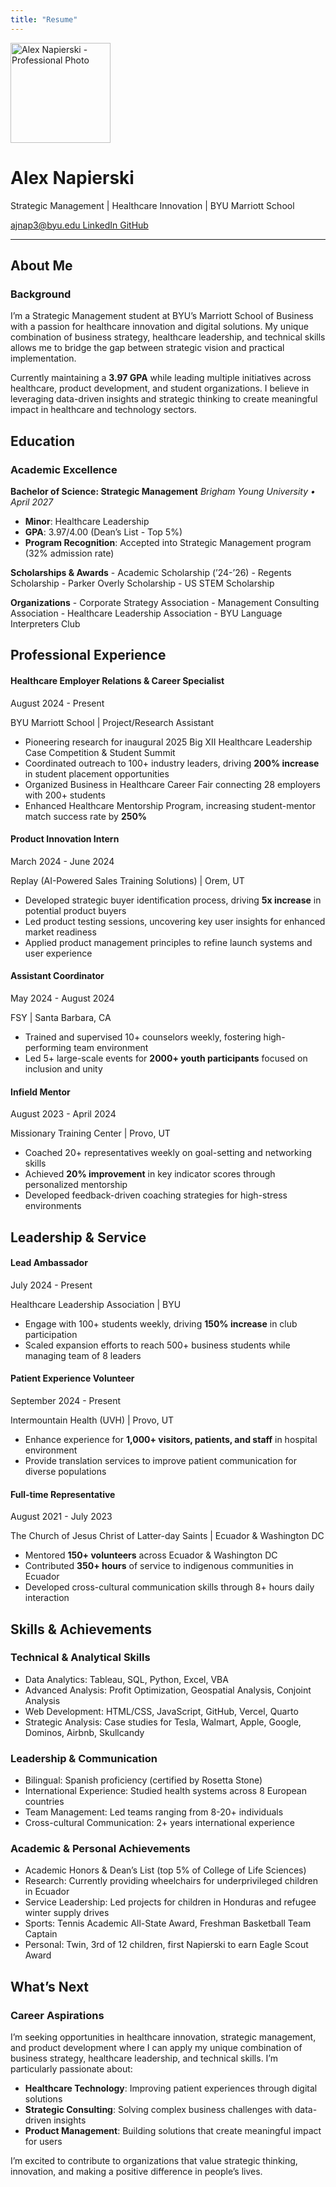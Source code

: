 ```yaml
---
title: "Resume"
---
```


::: {.hero-banner .text-center}

<img src="images/profile.jpg" alt="Alex Napierski - Professional Photo" class="rounded-circle mb-3" width="160">

<h1>Alex Napierski</h1>

<p class="lead">Strategic Management | Healthcare Innovation | BYU Marriott School</p>

<div class="contact-buttons">
  <a href="mailto:ajnap3@byu.edu" class="btn-contact">
    <i class="fas fa-envelope"></i> ajnap3@byu.edu
  </a>
  <a href="https://www.linkedin.com/in/alex-napierski/" class="btn-contact" target="_blank">
    <i class="fab fa-linkedin"></i> LinkedIn
  </a>
  <a href="https://github.com/ajnap" class="btn-contact" target="_blank">
    <i class="fab fa-github"></i> GitHub
  </a>
</div>

:::

<hr class="section-divider">

## About Me

::: {.card}
<div class="card-header">
  <h3><i class="fas fa-user"></i> Background</h3>
</div>

I'm a Strategic Management student at BYU's Marriott School of Business with a passion for healthcare innovation and digital solutions. My unique combination of business strategy, healthcare leadership, and technical skills allows me to bridge the gap between strategic vision and practical implementation.

Currently maintaining a **3.97 GPA** while leading multiple initiatives across healthcare, product development, and student organizations. I believe in leveraging data-driven insights and strategic thinking to create meaningful impact in healthcare and technology sectors.
:::

## Education

::: {.card}
<div class="card-header">
  <h3><i class="fas fa-graduation-cap"></i> Academic Excellence</h3>
</div>

**Bachelor of Science: Strategic Management**
*Brigham Young University • April 2027*

- **Minor**: Healthcare Leadership
- **GPA**: 3.97/4.00 (Dean's List - Top 5%)
- **Program Recognition**: Accepted into Strategic Management program (32% admission rate)

**Scholarships & Awards**
- Academic Scholarship ('24-'26)
- Regents Scholarship
- Parker Overly Scholarship
- US STEM Scholarship

**Organizations**
- Corporate Strategy Association
- Management Consulting Association
- Healthcare Leadership Association
- BYU Language Interpreters Club
:::

## Professional Experience

::: {.experience-card .card}
<div class="experience-header">
  <h4 class="experience-title">Healthcare Employer Relations & Career Specialist</h4>
  <span class="experience-date">August 2024 - Present</span>
</div>
<div class="experience-company">BYU Marriott School | Project/Research Assistant</div>

- Pioneering research for inaugural 2025 Big XII Healthcare Leadership Case Competition & Student Summit
- Coordinated outreach to 100+ industry leaders, driving **200% increase** in student placement opportunities
- Organized Business in Healthcare Career Fair connecting 28 employers with 200+ students
- Enhanced Healthcare Mentorship Program, increasing student-mentor match success rate by **250%**
:::

::: {.experience-card .card}
<div class="experience-header">
  <h4 class="experience-title">Product Innovation Intern</h4>
  <span class="experience-date">March 2024 - June 2024</span>
</div>
<div class="experience-company">Replay (AI-Powered Sales Training Solutions) | Orem, UT</div>

- Developed strategic buyer identification process, driving **5x increase** in potential product buyers
- Led product testing sessions, uncovering key user insights for enhanced market readiness
- Applied product management principles to refine launch systems and user experience
:::

::: {.experience-card .card}
<div class="experience-header">
  <h4 class="experience-title">Assistant Coordinator</h4>
  <span class="experience-date">May 2024 - August 2024</span>
</div>
<div class="experience-company">FSY | Santa Barbara, CA</div>

- Trained and supervised 10+ counselors weekly, fostering high-performing team environment
- Led 5+ large-scale events for **2000+ youth participants** focused on inclusion and unity
:::

::: {.experience-card .card}
<div class="experience-header">
  <h4 class="experience-title">Infield Mentor</h4>
  <span class="experience-date">August 2023 - April 2024</span>
</div>
<div class="experience-company">Missionary Training Center | Provo, UT</div>

- Coached 20+ representatives weekly on goal-setting and networking skills
- Achieved **20% improvement** in key indicator scores through personalized mentorship
- Developed feedback-driven coaching strategies for high-stress environments
:::

## Leadership & Service

::: {.experience-card .card}
<div class="experience-header">
  <h4 class="experience-title">Lead Ambassador</h4>
  <span class="experience-date">July 2024 - Present</span>
</div>
<div class="experience-company">Healthcare Leadership Association | BYU</div>

- Engage with 100+ students weekly, driving **150% increase** in club participation
- Scaled expansion efforts to reach 500+ business students while managing team of 8 leaders
:::

::: {.experience-card .card}
<div class="experience-header">
  <h4 class="experience-title">Patient Experience Volunteer</h4>
  <span class="experience-date">September 2024 - Present</span>
</div>
<div class="experience-company">Intermountain Health (UVH) | Provo, UT</div>

- Enhance experience for **1,000+ visitors, patients, and staff** in hospital environment
- Provide translation services to improve patient communication for diverse populations
:::

::: {.experience-card .card}
<div class="experience-header">
  <h4 class="experience-title">Full-time Representative</h4>
  <span class="experience-date">August 2021 - July 2023</span>
</div>
<div class="experience-company">The Church of Jesus Christ of Latter-day Saints | Ecuador & Washington DC</div>

- Mentored **150+ volunteers** across Ecuador & Washington DC
- Contributed **350+ hours** of service to indigenous communities in Ecuador
- Developed cross-cultural communication skills through 8+ hours daily interaction
:::

## Skills & Achievements

<div class="skills-grid">

::: {.skill-category}
### <i class="fas fa-chart-line"></i> Technical & Analytical Skills
<ul class="skill-list">
<li>Data Analytics: Tableau, SQL, Python, Excel, VBA</li>
<li>Advanced Analysis: Profit Optimization, Geospatial Analysis, Conjoint Analysis</li>
<li>Web Development: HTML/CSS, JavaScript, GitHub, Vercel, Quarto</li>
<li>Strategic Analysis: Case studies for Tesla, Walmart, Apple, Google, Dominos, Airbnb, Skullcandy</li>
</ul>
:::

::: {.skill-category}
### <i class="fas fa-users"></i> Leadership & Communication
<ul class="skill-list">
<li>Bilingual: Spanish proficiency (certified by Rosetta Stone)</li>
<li>International Experience: Studied health systems across 8 European countries</li>
<li>Team Management: Led teams ranging from 8-20+ individuals</li>
<li>Cross-cultural Communication: 2+ years international experience</li>
</ul>
:::

::: {.skill-category}
### <i class="fas fa-trophy"></i> Academic & Personal Achievements
<ul class="skill-list">
<li>Academic Honors & Dean's List (top 5% of College of Life Sciences)</li>
<li>Research: Currently providing wheelchairs for underprivileged children in Ecuador</li>
<li>Service Leadership: Led projects for children in Honduras and refugee winter supply drives</li>
<li>Sports: Tennis Academic All-State Award, Freshman Basketball Team Captain</li>
<li>Personal: Twin, 3rd of 12 children, first Napierski to earn Eagle Scout Award</li>
</ul>
:::

</div>

## What's Next

::: {.card}
<div class="card-header">
  <h3><i class="fas fa-rocket"></i> Career Aspirations</h3>
</div>

I'm seeking opportunities in healthcare innovation, strategic management, and product development where I can apply my unique combination of business strategy, healthcare leadership, and technical skills. I'm particularly passionate about:

- **<i class="fas fa-heartbeat"></i> Healthcare Technology**: Improving patient experiences through digital solutions
- **<i class="fas fa-chess"></i> Strategic Consulting**: Solving complex business challenges with data-driven insights
- **<i class="fas fa-cogs"></i> Product Management**: Building solutions that create meaningful impact for users

I'm excited to contribute to organizations that value strategic thinking, innovation, and making a positive difference in people's lives.
:::
